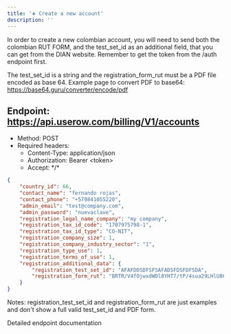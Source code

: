 ```yaml
---
title: '➕ Create a new account'
description: ''
---
```


In order to create a new colombian account, you will need to send both the colombian RUT FORM, and the test_set_id as an additional field,
 that you can get from the DIAN website. Remember to get the token from the /auth endpoint first.

The test_set_id is a string and the registration_form_rut must be a PDF file encoded as base 64.
Example page to convert PDF to base64: https://base64.guru/converter/encode/pdf

## Endpoint: https://api.userow.com/billing/V1/accounts
* Method: POST
* Required headers:
    * Content-Type: application/json
    * Authorization: Bearer \<token\>
    * Accept: \*/\*

```json
{
    "country_id": 66,
    "contact_name": "fernando rojas",
    "contact_phone": "+579841055220",
    "admin_email": "test@company.com",
    "admin_password": "nuevaclave",
    "registration_legal_name_company": "my company",
    "registration_tax_id_code": "1707975798-1",
    "registration_tax_id_type": "CO-NIT",
    "registration_company_size": 1,
    "registration_company_industry_sector": "1",
    "registration_type_use": 1,
    "registration_terms_of_use": 1,
    "registration_additional_data": {
        "registration_test_set_id": "AFAFDDSDFSFSAFADSFDSFDFSDA",
        "registration_form_rut": "BRTR/V4fOjwxdWDl8YHT7/tP/4sua29LHlU86L9PcdPlrmoR/6YAF/0YkERyCg..."
    }
}
```


Notes: registration_test_set_id and registration_form_rut are just examples and don't show a full valid test_set_id and PDF form.

<CardGroup cols={1}>
    <Card
        title="API Reference POST /accounts"
        icon="terminal"
        href="/api-reference/endpoint/create-a-new-account"
    >
        Detailed endpoint documentation
    </Card>
</CardGroup>